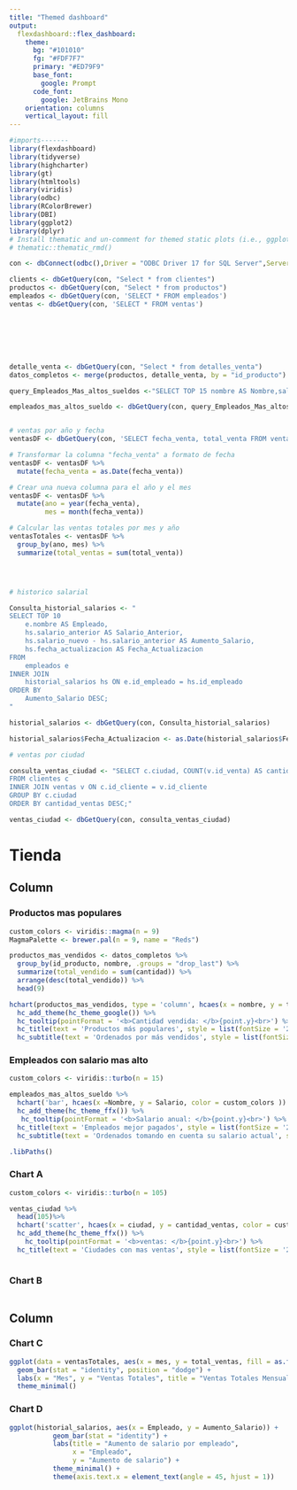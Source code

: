 ```yaml
---
title: "Themed dashboard"
output: 
  flexdashboard::flex_dashboard:
    theme:
      bg: "#101010"
      fg: "#FDF7F7" 
      primary: "#ED79F9"
      base_font:
        google: Prompt
      code_font:
        google: JetBrains Mono
    orientation: columns
    vertical_layout: fill
---
```


```r
#imports-------
library(flexdashboard)
library(tidyverse)
library(highcharter)
library(gt)
library(htmltools)
library(viridis)
library(odbc)
library(RColorBrewer)
library(DBI)
library(ggplot2)
library(dplyr)
# Install thematic and un-comment for themed static plots (i.e., ggplot2)
# thematic::thematic_rmd()
```


```r
con <- dbConnect(odbc(),Driver = "ODBC Driver 17 for SQL Server",Server = "DESKTOP-HGED49D\\SQLEXPRESS",Database = "Tienda",UID = "luisOwner",PWD = rstudioapi::askForPassword("1234"),Port = 1433)

clients <- dbGetQuery(con, "Select * from clientes")
productos <- dbGetQuery(con, "Select * from productos")
empleados <- dbGetQuery(con, 'SELECT * FROM empleados')
ventas <- dbGetQuery(con, 'SELECT * FROM ventas')







detalle_venta <- dbGetQuery(con, "Select * from detalles_venta")
datos_completos <- merge(productos, detalle_venta, by = "id_producto")

query_Empleados_Mas_altos_sueldos <-"SELECT TOP 15 nombre AS Nombre,salario AS Salario FROM empleados ORDER BY salario DESC"

empleados_mas_altos_sueldo <- dbGetQuery(con, query_Empleados_Mas_altos_sueldos)


# ventas por año y fecha
ventasDF <- dbGetQuery(con, 'SELECT fecha_venta, total_venta FROM ventas')

# Transformar la columna "fecha_venta" a formato de fecha
ventasDF <- ventasDF %>%
  mutate(fecha_venta = as.Date(fecha_venta))

# Crear una nueva columna para el año y el mes
ventasDF <- ventasDF %>%
  mutate(ano = year(fecha_venta),
         mes = month(fecha_venta))

# Calcular las ventas totales por mes y año
ventasTotales <- ventasDF %>%
  group_by(ano, mes) %>%
  summarize(total_ventas = sum(total_venta))




# historico salarial

Consulta_historial_salarios <- "
SELECT TOP 10
    e.nombre AS Empleado,
    hs.salario_anterior AS Salario_Anterior,
    hs.salario_nuevo - hs.salario_anterior AS Aumento_Salario,
    hs.fecha_actualizacion AS Fecha_Actualizacion
FROM 
    empleados e
INNER JOIN 
    historial_salarios hs ON e.id_empleado = hs.id_empleado
ORDER BY 
    Aumento_Salario DESC;
"

historial_salarios <- dbGetQuery(con, Consulta_historial_salarios)

historial_salarios$Fecha_Actualizacion <- as.Date(historial_salarios$Fecha_Actualizacion)

# ventas por ciudad

consulta_ventas_ciudad <- "SELECT c.ciudad, COUNT(v.id_venta) AS cantidad_ventas
FROM clientes c
INNER JOIN ventas v ON c.id_cliente = v.id_cliente
GROUP BY c.ciudad
ORDER BY cantidad_ventas DESC;"

ventas_ciudad <- dbGetQuery(con, consulta_ventas_ciudad)


```

Tienda
=======================================================================

Column {data-width=650 .tabset .tabset-fade}
-----------------------------------------------------------------------

### Productos mas populares
```r

custom_colors <- viridis::magma(n = 9)
MagmaPalette <- brewer.pal(n = 9, name = "Reds")

productos_mas_vendidos <- datos_completos %>%
  group_by(id_producto, nombre, .groups = "drop_last") %>%
  summarize(total_vendido = sum(cantidad)) %>%
  arrange(desc(total_vendido)) %>%
  head(9)

hchart(productos_mas_vendidos, type = 'column', hcaes(x = nombre, y = total_vendido, color = custom_colors)) %>%
  hc_add_theme(hc_theme_google()) %>%
  hc_tooltip(pointFormat = '<b>Cantidad vendida: </b>{point.y}<br>') %>%
  hc_title(text = 'Productos más populares', style = list(fontSize = '25px', fontWeight = 'bold')) %>%
  hc_subtitle(text = 'Ordenados por más vendidos', style = list(fontSize = '16px'))

```
### Empleados con salario mas alto
```r
custom_colors <- viridis::turbo(n = 15)

empleados_mas_altos_sueldo %>%
  hchart('bar', hcaes(x =Nombre, y = Salario, color = custom_colors )) %>%
  hc_add_theme(hc_theme_ffx()) %>%
   hc_tooltip(pointFormat = '<b>Salario anual: </b>{point.y}<br>') %>%
  hc_title(text = 'Empleados mejor pagados', style = list(fontSize = '25px', fontWeight = 'bold')) %>%
  hc_subtitle(text = 'Ordenados tomando en cuenta su salario actual', style = list(fontSize = '16px'))

.libPaths()

```




### Chart A

```r
custom_colors <- viridis::turbo(n = 105)

ventas_ciudad %>%
  head(105)%>%
  hchart('scatter', hcaes(x = ciudad, y = cantidad_ventas, color = custom_colors )) %>%
  hc_add_theme(hc_theme_ffx()) %>%
    hc_tooltip(pointFormat = '<b>ventas: </b>{point.y}<br>') %>%
  hc_title(text = 'Ciudades con mas ventas', style = list(fontSize = '25px', fontWeight = 'bold')) 



```

### Chart B

```r

```

Column {data-width=350}
-----------------------------------------------------------------------

### Chart C

```r
ggplot(data = ventasTotales, aes(x = mes, y = total_ventas, fill = as.factor(ano))) +
  geom_bar(stat = "identity", position = "dodge") +
  labs(x = "Mes", y = "Ventas Totales", title = "Ventas Totales Mensuales por Anio") +
  theme_minimal()
```

### Chart D

```r
ggplot(historial_salarios, aes(x = Empleado, y = Aumento_Salario)) +
           geom_bar(stat = "identity") +
           labs(title = "Aumento de salario por empleado",
                x = "Empleado",
                y = "Aumento de salario") +
           theme_minimal() +
           theme(axis.text.x = element_text(angle = 45, hjust = 1))
```

